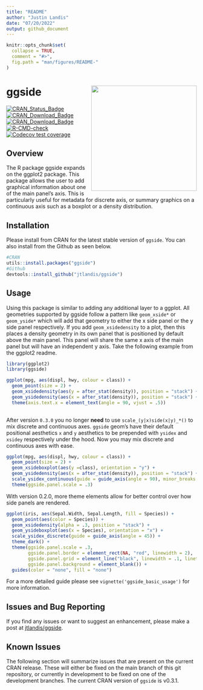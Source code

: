 ```yaml
---
title: "README"
author: "Justin Landis"
date: "07/20/2022"
output: github_document
---
```


```r
knitr::opts_chunk$set(
  collapse = TRUE,
  comment = "#>",
  fig.path = "man/figures/README-"
)
```

# ggside <img src="inst/figures/ggside.png" align="right" height="279" />

<!-- badges: start -->
[![CRAN_Status_Badge](http://www.r-pkg.org/badges/version-ago/ggside)](https://cran.r-project.org/package=ggside)
[![CRAN_Download_Badge](http://cranlogs.r-pkg.org/badges/ggside)](https://cran.r-project.org/package=ggside)
[![CRAN_Download_Badge](http://cranlogs.r-pkg.org/badges/grand-total/ggside)](https://cran.r-project.org/package=ggside)
[![R-CMD-check](https://github.com/jtlandis/ggside/actions/workflows/R-CMD-check.yaml/badge.svg)](https://github.com/jtlandis/ggside/actions/workflows/R-CMD-check.yaml)
[![Codecov test coverage](https://codecov.io/gh/jtlandis/ggside/branch/main/graph/badge.svg)](https://app.codecov.io/gh/jtlandis/ggside?branch=main)
<!-- badges: end -->



## Overview

The R package ggside expands on the ggplot2 package. This package allows the user to add graphical information about one of the main panel's axis. This is particularly useful for metadata for discrete axis, or summary graphics on a continuous axis such as a boxplot or a density distribution.

## Installation

Please install from CRAN for the latest stable version of `ggside`. You can also install from the Github as seen below.

```r
#CRAN
utils::install.packages("ggside")
#Github
devtools::install_github("jtlandis/ggside")
```

## Usage

Using this package is similar to adding any additional layer to a ggplot. All geometries supported by ggside follow a pattern like `geom_xside*` or `geom_yside*` which will add that geometry to either the x side panel or the y side panel respectively. If you add `geom_xsidedensity` to a plot, then this places a density geometry in its own panel that is positioned by default above the main panel. This panel will share the same x axis of the main panel but will have an independent y axis. Take the following example from the ggplot2 readme.

```r
library(ggplot2)
library(ggside)

ggplot(mpg, aes(displ, hwy, colour = class)) + 
  geom_point(size = 2) +
  geom_xsidedensity(aes(y = after_stat(density)), position = "stack") +
  geom_ysidedensity(aes(x = after_stat(density)), position = "stack") +
  theme(axis.text.x = element_text(angle = 90, vjust = .5))
  
```

After version `0.3.0` you no longer __need__ to use `scale_(y|x)side(x|y)_*()` to mix discrete and continuous axes. `ggside` geom's have their default positional aesthetics `x` and `y` aesthetics to be prepended with `ysidex` and `xsidey` respectively under the hood. Now you may mix discrete and continuous axes with ease.

```r
ggplot(mpg, aes(displ, hwy, colour = class)) + 
  geom_point(size = 2) +
  geom_xsideboxplot(aes(y =class), orientation = "y") +
  geom_ysidedensity(aes(x = after_stat(density)), position = "stack") +
  scale_ysidex_continuous(guide = guide_axis(angle = 90), minor_breaks = NULL) +
  theme(ggside.panel.scale = .3)
```

With version 0.2.0, more theme elements allow for better control over how side panels are rendered.

```r
ggplot(iris, aes(Sepal.Width, Sepal.Length, fill = Species)) +
  geom_point(aes(color = Species)) +
  geom_xsidedensity(alpha = .3, position = "stack") +
  geom_ysideboxplot(aes(x = Species), orientation = "x") +
  scale_ysidex_discrete(guide = guide_axis(angle = 45)) +
  theme_dark() +
  theme(ggside.panel.scale = .3,
        ggside.panel.border = element_rect(NA, "red", linewidth = 2),
        ggside.panel.grid = element_line("black", linewidth = .1, linetype = "dotted"),
        ggside.panel.background = element_blank()) +
  guides(color = "none", fill = "none")
```


For a more detailed guide please see `vignette('ggside_basic_usage')` for more information.



## Issues and Bug Reporting

If you find any issues or want to suggest an enhancement, please make a post at [jtlandis/ggside](https://github.com/jtlandis/ggside/issues).

## Known Issues


The following section will summarize issues that are present on the current CRAN release. These will either be fixed on the main branch of this git repository, or currently in development to be fixed on one of the development branches. The current CRAN version of `ggside` is v0.3.1.

